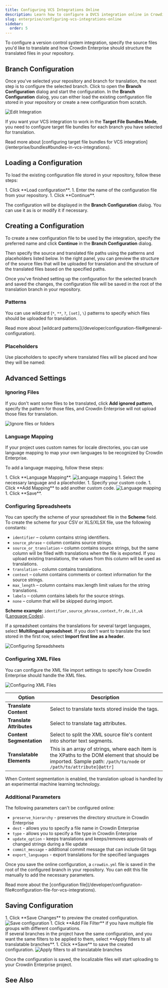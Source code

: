 ```yaml
---
title: Configuring VCS Integrations Online
description: Learn how to configure a DVCS integration online in Crowdin
slug: enterprise/configuring-vcs-integrations-online
sidebar:
  order: 5
---
```



To configure a version control system integration, specify the source files you'd like to translate and how Crowdin Enterprise should structure the translated files in your repository.

## Branch Configuration

Once you've selected your repository and branch for translation, the next step is to configure the selected branch. Click <Icon name="mdi:pencil" class="inline-icon" /> to open the **Branch Configuration** dialog and start the configuration. In the **Branch Configuration** dialog, you can either load the existing configuration file stored in your repository or create a new configuration from scratch.

<Image src={editIntegrationEditBranchBtn} alt="Edit Integration" class="width-2xl" />

If you want your VCS integration to work in the **Target File Bundles Mode**, you need to configure target file bundles for each branch you have selected for translation.

<ReadMore>
  Read more about [configuring target file bundles for VCS integration](/enterprise/bundles#bundles-in-vcs-integrations).
</ReadMore>

## Loading a Configuration

To load the existing configuration file stored in your repository, follow these steps:

<Steps>
  1. Click **Load configuration**.
  1. Enter the name of the configuration file from your repository.
  1. Click **Continue**.
</Steps>

The configuration will be displayed in the **Branch Configuration** dialog. You can use it as is or modify it if necessary.

## Creating a Configuration

To create a new configuration file to be used by the integration, specify the preferred name and click **Continue** in the **Branch Configuration** dialog.

Then specify the source and translated file paths using the patterns and placeholders listed below. In the right panel, you can preview the structure of the source files that will be uploaded for translation and the structure of the translated files based on the specified paths.

Once you've finished setting up the configuration for the selected branch and saved the changes, the configuration file will be saved in the root of the translation branch in your repository.

### Patterns

You can use wildcard (`*`, `**`, `?`, `[set]`, `\`) patterns to specify which files should be uploaded for translation.

<ReadMore>
  Read more about [wildcard patterns](/developer/configuration-file#general-configuration).
</ReadMore>

### Placeholders

Use placeholders to specify where translated files will be placed and how they will be named:

<Include file="placeholders.mdx" />

## Advanced Settings

### Ignoring Files

If you don't want some files to be translated, click **Add ignored pattern**, specify the pattern for those files, and Crowdin Enterprise will not upload those files for translation.

<Image src={ignoreFiles} alt="Ignore files or folders" class="width-2xl" />

### Language Mapping

If your project uses custom names for locale directories, you can use language mapping to map your own languages to be recognized by Crowdin Enterprise.

To add a language mapping, follow these steps:

<Steps>
  1. Click **Language Mapping**. <Image src={languageMapping} alt="Language mapping" class="width-2xl" />
  1. Select the necessary language and a placeholder.
  1. Specify your custom code.
  1. Click **Add Mapping** to add another custom code. <Image src={languageMapping2} alt="Language mapping" class="width-lg" />
  1. Click **Save**.
</Steps>

### Configuring Spreadsheets

You can specify the scheme of your spreadsheet file in the **Scheme** field. To create the scheme for your CSV or XLS/XLSX file, use the following constants:

- `identifier` &ndash; column contains string identifiers.
- `source_phrase` &ndash; column contains source strings.
- `source_or_translation` &ndash; column contains source strings, but the same column will be filled with translations when the file is exported. If you upload existing translations, the values from this column will be used as translations.
- `translation` &ndash; column contains translations.
- `context` &ndash; column contains comments or context information for the source strings.
- `max_length` &ndash; column contains max.length limit values for the string translations.
- `labels` &ndash; column contains labels for the source strings.
- `none` &ndash; column that will be skipped during import.

**Scheme example**: `identifier,source_phrase,context,fr,de,it,uk` ([Language Codes](/developer/language-codes/)).

If a spreadsheet contains the translations for several target languages, select **Multilingual spreadsheet**. If you don't want to translate the text stored in the first row, select **Import first line as a header**.

<Image src={configuringSpreadsheets} alt="Configuring Spreadsheets" class="width-2xl" />

### Configuring XML Files

You can configure the XML file import settings to specify how Crowdin Enterprise should handle the XML files.

<Image src={configuringXml} alt="Configuring XML Files" class="width-2xl" />

| **Option**                | **Description**                                                                                                                                                    |
|---------------------------|--------------------------------------------------------------------------------------------------------------------------------------------------------------------|
| **Translate Content**     | Select to translate texts stored inside the tags.                                                                                                                  |
| **Translate Attributes**  | Select to translate tag attributes.                                                                                                                                |
| **Content Segmentation**  | Select to split the XML source file's content into shorter text segments.                                                                                          |
| **Translatable Elements** | This is an array of strings, where each item is the XPaths to the DOM element that should be imported. Sample path: `/path/to/node` or `/path/to/attribute[@attr]` |

<Aside>
  When Content segmentation is enabled, the translation upload is handled by an experimental machine learning technology.
</Aside>

### Additional Parameters

The following parameters can't be configured online:

- `preserve_hierarchy` - preserves the directory structure in Crowdin Enterprise
- `dest` - allows you to specify a file name in Crowdin Enterprise
- `type` - allows you to specify a file type in Crowdin Enterprise
- `update_option` - keeps translations and keeps/removes approvals of changed strings during a file update
- `commit_message` - additional commit message that can include Git tags
- `export_languages` - export translations for the specified languages

Once you save the online configuration, a `crowdin.yml` file is saved in the root of the configured branch in your repository. You can edit this file manually to add the necessary parameters.

<ReadMore>
  Read more about the [configuration file](/developer/configuration-file#configuration-file-for-vcs-integrations).
</ReadMore>

## Saving Configuration

<Steps>
  1. Click **Save Changes** to preview the created configuration. <Image src={filesListFilter} alt="Save configuration" class="width-2xl" />
  1. Click **Add File Filter** if you have multiple file groups with different configurations. <br/>If several branches in the project have the same configuration, and you want the same filters to be applied to them, select **Apply filters to all translatable branches**.
  1. Click **Save** to save the created configuration. <Image src={filesList} alt="Apply filters to all translatable branches" class="width-2xl" />
</Steps>

Once the configuration is saved, the localizable files will start uploading to your Crowdin Enterprise project.

## See Also

<CardGrid>
  <LinkCard
    title="GitHub"
    href="/enterprise/github-integration"
  />
  <LinkCard
    title="GitLab"
    href="/enterprise/gitlab-integration"
  />
  <LinkCard
    title="Bitbucket"
    href="/enterprise/bitbucket-integration"
  />
  <LinkCard
    title="Azure Repos"
    href="/enterprise/azure-repos-integration"
  />
</CardGrid>
